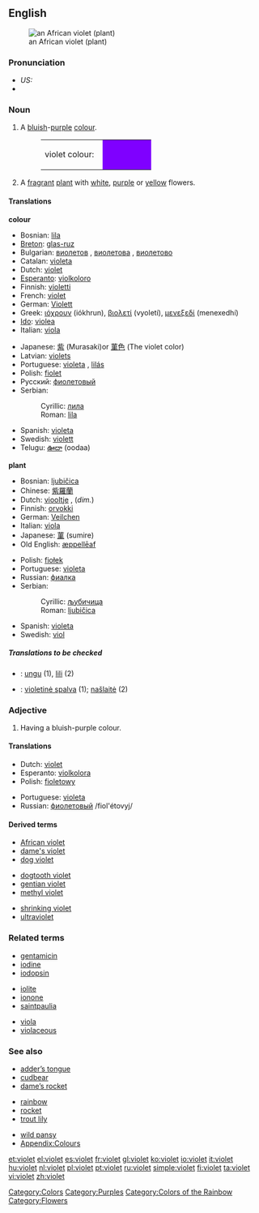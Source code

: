{{wikipedia}}
{{see|Violet}}
==English==
[[Image:Purple African Violet Top.JPG|thumb|an African violet (plant)]]

===Pronunciation===
*''US:'' {{IPA|/ˈvaɪlət/, /ˈvaɪ.ə.lət/}}
*{{audio|en-uk-violet.ogg|Audio (UK)}}

===Noun===
{{en-noun}}

# A [[blue|bluish]]-[[purple]] [[colour]].
#:<table><tr><td>violet colour: &nbsp;</td><td bgcolor="#7F00FF" width="80">&nbsp; </td></tr></table>
# A [[fragrant]] [[plant]] with [[white]], [[purple]] or [[yellow]] flowers.

====Translations====
'''colour'''
{{top}}
*Bosnian: [[lila#Bosnian|lila]] {{f}}
*[[Breton]]: [[glas-ruz]]
*Bulgarian: [[виолетов]] {{m}}, [[виолетова]] {{f}}, [[виолетово]] {{n}}
*Catalan: [[violeta]]
*Dutch: [[#Dutch|violet]]
*[[Esperanto]]: [[violkoloro]]
*Finnish: [[violetti]]
*French: [[violet#French|violet]]
*German: [[Violett]]
*Greek: [[ιόχρουν]] (iókhrun), [[βιολετί]] (vyoletí), [[μενεξεδί]] (menexedhí)
*[[Ido]]: [[violea]]
*Italian: [[viola#Italian|viola]] {{m}}
{{mid}}
*Japanese: [[紫]] (Murasaki)or [[菫色]] (The violet color)
*Latvian: [[violets]]
*Portuguese: [[violeta]] {{m}}, [[lilás]] {{m}}
*Polish: [[fiolet]] {{m}}
*Русский: [[фиолетовый]]
*Serbian:
*:Cyrillic: [[лила#Serbian|лила]] {{f}}
*:Roman: [[lila#Serbian|lila]] {{f}}
*Spanish: [[violeta]] {{m}}
*Swedish: [[violett]]
*Telugu: [[ఊదా]] (oodaa)
{{bottom}}

'''plant'''
{{top}}
*Bosnian: [[ljubičica#Bosnian|ljubičica]] {{f}}
*Chinese: [[紫羅蘭]]
*Dutch: [[viooltje]] {{f}}, (''dim.'')
*Finnish: [[orvokki]]
*German: [[Veilchen]] {{n}}
*Italian: [[viola#Italian|viola]] {{f}}
*Japanese: [[菫]] (sumire)
*Old English: [[æppelleaf|æppellēaf]]
{{mid}}
*Polish: [[fiołek]] {{m}}
*Portuguese: [[violeta]] {{f}}
*Russian: [[фиалка]] {{f}}
*Serbian:
*:Cyrillic: [[љубичица#Serbian|љубичица]] {{f}}
*:Roman: [[ljubičica#Serbian|ljubičica]] {{f}}
*Spanish: [[violeta]] {{f}}
*Swedish: [[viol]]
{{bottom}}

=====Translations to be checked=====
<!--Remove this section once all of the translations below have been moved into the tables above.-->
{{checktrans}}

*{{ttbc|Indonesian}}: [[ungu]] (1), [[lili]] (2)
*{{ttbc|Lithuanian}}: [[violetinė spalva]] {{f}} (1); [[našlaitė]] {{f}} (2)

===Adjective===
{{en-adj|er}}

# {{colour}} Having a bluish-purple colour.

====Translations====
{{top}}
*Dutch: [[#Dutch|violet]]
*Esperanto: [[violkolora]]
*Polish: [[fioletowy]]
{{mid}}
*Portuguese: [[violeta]]
*Russian: [[фиолетовый]] /fiol'étovyj/
{{bottom}}

====Derived terms====
{{top3}}
*[[African violet]]
*[[dame's violet]]
*[[dog violet]]
{{mid3}}
*[[dogtooth violet]]
*[[gentian violet]]
*[[methyl violet]]
{{mid3}}
*[[shrinking violet]]
*[[ultraviolet]]
{{bottom}}

===Related terms===
{{top3}}
*[[gentamicin]]
*[[iodine]]
*[[iodopsin]]
{{mid3}}
*[[iolite]]
*[[ionone]]
*[[saintpaulia]]
{{mid3}}
*[[viola]]
*[[violaceous]]
{{bottom}}

===See also===
{{top3}}
*[[adder’s tongue]]
*[[cudbear]]
*[[dame’s rocket]]
{{mid3}}
*[[rainbow]]
*[[rocket]]
*[[trout lily]]
{{mid3}}
*[[wild pansy]]
*[[Wiktionary_Appendix:Colours|Appendix:Colours]]
{{bottom}}

[[Category:Colors]]
[[Category:Purples]]
[[Category:Colors of the Rainbow]]
[[Category:Flowers]]

[[et:violet]]
[[el:violet]]
[[es:violet]]
[[fr:violet]]
[[gl:violet]]
[[ko:violet]]
[[io:violet]]
[[it:violet]]
[[hu:violet]]
[[nl:violet]]
[[pl:violet]]
[[pt:violet]]
[[ru:violet]]
[[simple:violet]]
[[fi:violet]]
[[ta:violet]]
[[vi:violet]]
[[zh:violet]]